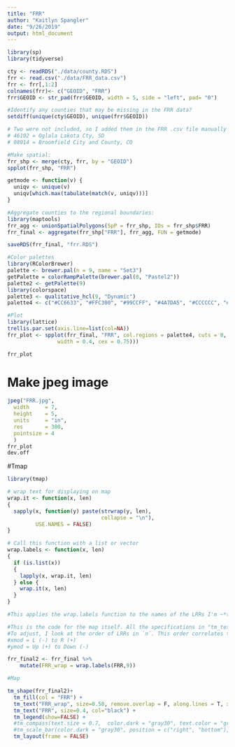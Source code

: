 ---
title: "FRR"
author: "Kaitlyn Spangler"
date: "9/26/2019"
output: html_document
---
```{r message=F, warning=F}
library(sp)
library(tidyverse)

cty <- readRDS("./data/county.RDS")
frr <- read.csv("./data/FRR_data.csv") 
frr <- frr[,1:2]
colnames(frr)<- c("GEOID", "FRR")
frr$GEOID <- str_pad(frr$GEOID, width = 5, side = "left", pad= "0") 

#Identify any counties that may be missing in the FRR data? 
setdiff(unique(cty$GEOID), unique(frr$GEOID))

# Two were not included, so I added them in the FRR .csv file manually after checking where they belong (both belong in class 3)
# 46102 = Oglala Lakota Cty, SD 
# 08014 = Broomfield City and County, CO 

#Make spatial:
frr_shp <- merge(cty, frr, by = "GEOID")
spplot(frr_shp, "FRR")

getmode <- function(v) {
  uniqv <- unique(v)
  uniqv[which.max(tabulate(match(v, uniqv)))]
}

#Aggregate counties to the regional boundaries:
library(maptools)
frr_agg <- unionSpatialPolygons(SpP = frr_shp, IDs = frr_shp$FRR)
frr_final <- aggregate(frr_shp["FRR"], frr_agg, FUN = getmode)

saveRDS(frr_final, "frr.RDS")

#Color palettes 
library(RColorBrewer)
palette <- brewer.pal(n = 9, name = "Set3")
getPalette = colorRampPalette(brewer.pal(8, "Pastel2"))
palette2 <- getPalette(9)
library(colorspace)
palette3 <- qualitative_hcl(9, "Dynamic")
palette4 <- c("#CC6633", "#FFC300", "#99CCFF", "#4A7DA5", "#CCCCCC", "#646667", "#99CC99", "#336633", "#CCCC99")

#Plot
library(lattice)
trellis.par.set(axis.line=list(col=NA))
frr_plot <- spplot(frr_final, "FRR", col.regions = palette4, cuts = 8, col = "white", colorkey = list(labels = list( labels = c("Heartland","Northern Crescent","Northern Great Plains","Prairie Gateway","Eastern Uplands","Southern Seaboard","Fruitful Rim","Basin and Range", "Mississippi Portal"),        
                width = 0.4, cex = 0.75)))

frr_plot
```

# Make jpeg image 
```{r}
jpeg("FRR.jpg",
  width     = 7,
  height    = 5,
  units     = "in",
  res       = 300,
  pointsize = 4
  )
frr_plot
dev.off
```

#Tmap 
```{r}
library(tmap)

# wrap text for displaying on map
wrap.it <- function(x, len)
{ 
  sapply(x, function(y) paste(strwrap(y, len), 
                              collapse = "\n"), 
         USE.NAMES = FALSE)
}

# Call this function with a list or vector
wrap.labels <- function(x, len)
{
  if (is.list(x))
  {
    lapply(x, wrap.it, len)
  } else {
    wrap.it(x, len)
  }
}

#This applies the wrap.labels function to the names of the LRRs I'm ~*trying*~ to label. 

#This is the code for the map itself. All the specifications in "tm_text()" under "xmod=" and "ymod=" affect the spacing and positioning of the labels. 
#To adjust, I look at the order of LRRs in `n`. This order correlates to the number in the list of xmod and ymod numbers. It takes a lot of playing around to get them right--obviously, they STILL aren't right! I'll do the same to position the number of counties/LRR on the map! 
#xmod = L (-) to R (+)
#ymod = Up (+) to Down (-)

frr_final2 <- frr_final %>% 
	mutate(FRR_wrap = wrap.labels(FRR,9))

#Map

tm_shape(frr_final2)+
  tm_fill(col = "FRR") +
  tm_text("FRR_wrap", size=0.58, remove.overlap = F, along.lines = T, xmod=c(4.5,-0.1,0,0.3,1.1,0,-0.9,-0.3,-0.5), ymod=c(1,-0.5,-0.3,0,0,0,-0.1,0,-0.2)) +
  tm_text("FRR", size=0.4, col="black") +
  tm_legend(show=FALSE) +
  #tm_compass(text.size = 0.7,  color.dark = "gray30", text.color = "gray60", position = c("right", "bottom")) +
  #tm_scale_bar(color.dark = "gray30", position = c("right", "bottom"), text.size = 0.3) +
  tm_layout(frame = FALSE)
```

